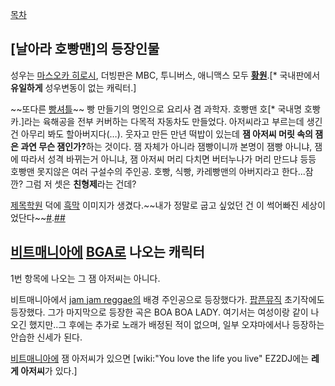 [[목차]]
== [날아라 호빵맨]의 등장인물 ==
성우는 [[마스오카 히로시]], 더빙판은 MBC, 투니버스, 애니맥스 모두 '''[[황원]]'''.[* 국내판에서 '''유일하게''' 성우변동이 없는 캐릭터.]

~~또다른 [[빵셔틀]]~~ 빵 만들기의 명인으로 요리사 겸 과학자. 호빵맨 호[* 국내명 호빵카.]라는 육해공을 전부 커버하는 다목적 자동차도 만들었다. 아저씨라고 부르는데 생긴건 아무리 봐도 할아버지다(…). 웃자고 만든 만년 떡밥이 있는데 '''잼 아저씨 머릿 속의 잼은 과연 무슨 잼인가?'''하는 것이다. 잼 자체가 아니라 잼빵이니까 본명이 잼빵 아니냐, 잼에 따라서 성격 바뀌는거 아니냐, 잼 아저씨 머리 다치면 버터누나가 머리 만드냐 등등 호빵맨 못지않은 여러 구설수의 주인공. 호빵, 식빵, 카레빵맨의 아버지라고 한다...잠깐? 그럼 저 셋은 '''친형제'''라는 건데?

[[제목학원]] 덕에 [[흑막]] 이미지가 생겼다.~~내가 정말로 굽고 싶었던 건 이 썩어빠진 세상이었단다~~[http://bbs2.ruliweb.daum.net/gaia/do/ruliweb/default/community/325/read?bbsId=G005&itemId=143&articleId=23385174 #].[http://wikibbs.net/dusttalk/2123982 ##]

== [[비트매니아]]에 [[BGA]]로 나오는 캐릭터 ==
1번 항목에 나오는 그 잼 아저씨는 아니다.

비트매니아에서 [[jam jam reggae]]의 배경 주인공으로 등장했다가. [[팝픈뮤직]] 초기작에도 등장했다. 그가 마지막으로 등장한 곡은 BOA BOA LADY. 여기서는 여성이랑 같이 나오긴 했지만..그 후에는 추가로 노래가 배정된 적이 없으며, 일부 오쟈마에서나 등장하는 안습한 신세가 된다.

[[비트매니아]]에 잼 아저씨가 있으면 [wiki:"You love the life you live" EZ2DJ에는 '''레게 아저씨'''가 있다.]
